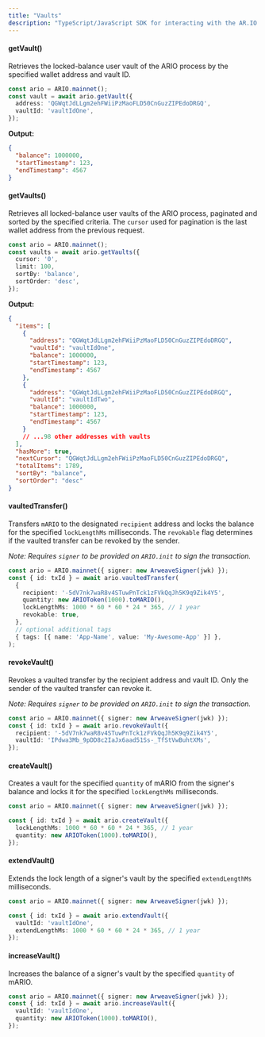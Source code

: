 ```yaml
---
title: "Vaults"
description: "TypeScript/JavaScript SDK for interacting with the AR.IO ecosystem"
---
```


#### getVault()

Retrieves the locked-balance user vault of the ARIO process by the specified wallet address and vault ID.

```typescript
const ario = ARIO.mainnet();
const vault = await ario.getVault({
  address: 'QGWqtJdLLgm2ehFWiiPzMaoFLD50CnGuzZIPEdoDRGQ',
  vaultId: 'vaultIdOne',
});
```

**Output:**

```json
{
  "balance": 1000000,
  "startTimestamp": 123,
  "endTimestamp": 4567
}
```

#### getVaults()

Retrieves all locked-balance user vaults of the ARIO process, paginated and sorted by the specified criteria. The `cursor` used for pagination is the last wallet address from the previous request.

```typescript
const ario = ARIO.mainnet();
const vaults = await ario.getVaults({
  cursor: '0',
  limit: 100,
  sortBy: 'balance',
  sortOrder: 'desc',
});
```

**Output:**

```json
{
  "items": [
    {
      "address": "QGWqtJdLLgm2ehFWiiPzMaoFLD50CnGuzZIPEdoDRGQ",
      "vaultId": "vaultIdOne",
      "balance": 1000000,
      "startTimestamp": 123,
      "endTimestamp": 4567
    },
    {
      "address": "QGWqtJdLLgm2ehFWiiPzMaoFLD50CnGuzZIPEdoDRGQ",
      "vaultId": "vaultIdTwo",
      "balance": 1000000,
      "startTimestamp": 123,
      "endTimestamp": 4567
    }
    // ...98 other addresses with vaults
  ],
  "hasMore": true,
  "nextCursor": "QGWqtJdLLgm2ehFWiiPzMaoFLD50CnGuzZIPEdoDRGQ",
  "totalItems": 1789,
  "sortBy": "balance",
  "sortOrder": "desc"
}
```

#### vaultedTransfer()

Transfers `mARIO` to the designated `recipient` address and locks the balance for the specified `lockLengthMs` milliseconds. The `revokable` flag determines if the vaulted transfer can be revoked by the sender.

_Note: Requires `signer` to be provided on `ARIO.init` to sign the transaction._

```typescript
const ario = ARIO.mainnet({ signer: new ArweaveSigner(jwk) });
const { id: txId } = await ario.vaultedTransfer(
  {
    recipient: '-5dV7nk7waR8v4STuwPnTck1zFVkQqJh5K9q9Zik4Y5',
    quantity: new ARIOToken(1000).toMARIO(),
    lockLengthMs: 1000 * 60 * 60 * 24 * 365, // 1 year
    revokable: true,
  },
  // optional additional tags
  { tags: [{ name: 'App-Name', value: 'My-Awesome-App' }] },
);
```

#### revokeVault()

Revokes a vaulted transfer by the recipient address and vault ID. Only the sender of the vaulted transfer can revoke it.

_Note: Requires `signer` to be provided on `ARIO.init` to sign the transaction._

```typescript
const ario = ARIO.mainnet({ signer: new ArweaveSigner(jwk) });
const { id: txId } = await ario.revokeVault({
  recipient: '-5dV7nk7waR8v4STuwPnTck1zFVkQqJh5K9q9Zik4Y5',
  vaultId: 'IPdwa3Mb_9pDD8c2IaJx6aad51Ss-_TfStVwBuhtXMs',
});
```

#### createVault()

Creates a vault for the specified `quantity` of mARIO from the signer's balance and locks it for the specified `lockLengthMs` milliseconds.

```typescript
const ario = ARIO.mainnet({ signer: new ArweaveSigner(jwk) });

const { id: txId } = await ario.createVault({
  lockLengthMs: 1000 * 60 * 60 * 24 * 365, // 1 year
  quantity: new ARIOToken(1000).toMARIO(),
});
```

#### extendVault()

Extends the lock length of a signer's vault by the specified `extendLengthMs` milliseconds.

```typescript
const ario = ARIO.mainnet({ signer: new ArweaveSigner(jwk) });

const { id: txId } = await ario.extendVault({
  vaultId: 'vaultIdOne',
  extendLengthMs: 1000 * 60 * 60 * 24 * 365, // 1 year
});
```

#### increaseVault()

Increases the balance of a signer's vault by the specified `quantity` of mARIO.

```typescript
const ario = ARIO.mainnet({ signer: new ArweaveSigner(jwk) });
const { id: txId } = await ario.increaseVault({
  vaultId: 'vaultIdOne',
  quantity: new ARIOToken(1000).toMARIO(),
});
```